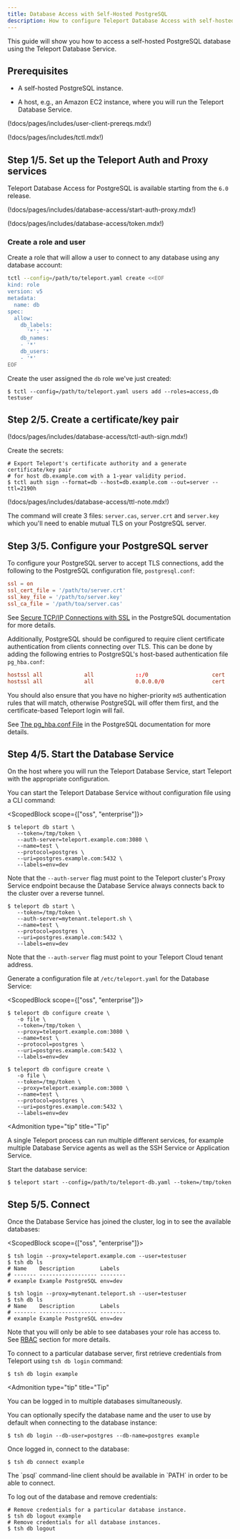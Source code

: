 ```yaml
---
title: Database Access with Self-Hosted PostgreSQL
description: How to configure Teleport Database Access with self-hosted PostgreSQL.
---
```


This guide will show you how to access a self-hosted PostgreSQL database using
the Teleport Database Service.

## Prerequisites

- A self-hosted PostgreSQL instance.

- A host, e.g., an Amazon EC2 instance, where you will run the Teleport Database
  Service.

(!docs/pages/includes/user-client-prereqs.mdx!)

(!docs/pages/includes/tctl.mdx!)

## Step 1/5. Set up the Teleport Auth and Proxy services

Teleport Database Access for PostgreSQL is available starting from the `6.0`
release.

(!docs/pages/includes/database-access/start-auth-proxy.mdx!)

(!docs/pages/includes/database-access/token.mdx!)

### Create a role and user

Create a role that will allow a user to connect to any database using any
database account:

```bash
tctl --config=/path/to/teleport.yaml create <<EOF
kind: role
version: v5
metadata:
  name: db
spec:
  allow:
    db_labels:
      '*': '*'
    db_names:
    - '*'
    db_users:
    - '*'
EOF
```

Create the user assigned the `db` role we've just created:

```code
$ tctl --config=/path/to/teleport.yaml users add --roles=access,db testuser
```

## Step 2/5. Create a certificate/key pair

(!docs/pages/includes/database-access/tctl-auth-sign.mdx!)

Create the secrets:

```code
# Export Teleport's certificate authority and a generate certificate/key pair
# for host db.example.com with a 1-year validity period.
$ tctl auth sign --format=db --host=db.example.com --out=server --ttl=2190h
```

(!docs/pages/includes/database-access/ttl-note.mdx!)

The command will create 3 files: `server.cas`, `server.crt` and `server.key`
which you'll need to enable mutual TLS on your PostgreSQL server.

## Step 3/5. Configure your PostgreSQL server

To configure your PostgreSQL server to accept TLS connections, add the following
to the PostgreSQL configuration file, `postgresql.conf`:

```conf
ssl = on
ssl_cert_file = '/path/to/server.crt'
ssl_key_file = '/path/to/server.key'
ssl_ca_file = '/path/toa/server.cas'
```

See [Secure TCP/IP Connections with SSL](https://www.postgresql.org/docs/current/ssl-tcp.html)
in the PostgreSQL documentation for more details.

Additionally, PostgreSQL should be configured to require client certificate
authentication from clients connecting over TLS. This can be done by adding
the following entries to PostgreSQL's host-based authentication file `pg_hba.conf`:

```conf
hostssl all             all             ::/0                    cert
hostssl all             all             0.0.0.0/0               cert
```

You should also ensure that you have no higher-priority `md5` authentication
rules that will match, otherwise PostgreSQL will offer them first, and the
certificate-based Teleport login will fail.

See [The pg_hba.conf File](https://www.postgresql.org/docs/current/auth-pg-hba-conf.html)
in the PostgreSQL documentation for more details.

## Step 4/5. Start the Database Service

On the host where you will run the Teleport Database Service, start Teleport
with the appropriate configuration.

<Tabs>
<TabItem label="With CLI flags">

You can start the Teleport Database Service without configuration file using a
CLI command:

<ScopedBlock scope={["oss", "enterprise"]}>

```code
$ teleport db start \
   --token=/tmp/token \
   --auth-server=teleport.example.com:3080 \
   --name=test \
   --protocol=postgres \
   --uri=postgres.example.com:5432 \
   --labels=env=dev
```

Note that the `--auth-server` flag must point to the Teleport cluster's Proxy
Service endpoint because the Database Service always connects back to the
cluster over a reverse tunnel.

</ScopedBlock>
<ScopedBlock scope={["cloud"]}>

```code
$ teleport db start \
   --token=/tmp/token \
   --auth-server=mytenant.teleport.sh \
   --name=test \
   --protocol=postgres \
   --uri=postgres.example.com:5432 \
   --labels=env=dev
```

Note that the `--auth-server` flag must point to your Teleport Cloud tenant
address.

</ScopedBlock>

</TabItem>
<TabItem label="Using a config file">

Generate a configuration file at `/etc/teleport.yaml` for the Database Service:

<ScopedBlock scope={["oss", "enterprise"]}>

```code
$ teleport db configure create \
   -o file \
   --token=/tmp/token \
   --proxy=teleport.example.com:3080 \
   --name=test \
   --protocol=postgres \
   --uri=postgres.example.com:5432 \
   --labels=env=dev
```

</ScopedBlock>
<ScopedBlock scope={["cloud"]}>

```code
$ teleport db configure create \
   -o file \
   --token=/tmp/token \
   --proxy=teleport.example.com:3080 \
   --name=test \
   --protocol=postgres \
   --uri=postgres.example.com:5432 \
   --labels=env=dev
```

</ScopedBlock>

<Admonition
  type="tip"
  title="Tip"
>
  A single Teleport process can run multiple different services, for example
  multiple Database Service agents as well as the SSH Service or Application
  Service.
  
</Admonition>

Start the database service:

```code
$ teleport start --config=/path/to/teleport-db.yaml --token=/tmp/token
```

</TabItem>
</Tabs>

## Step 5/5. Connect

Once the Database Service has joined the cluster, log in to see the available
databases:

<ScopedBlock scope={["oss", "enterprise"]}>

```code
$ tsh login --proxy=teleport.example.com --user=testuser
$ tsh db ls
# Name    Description        Labels
# ------- ------------------ --------
# example Example PostgreSQL env=dev
```

</ScopedBlock>
<ScopedBlock scope={["cloud"]}>

```code
$ tsh login --proxy=mytenant.teleport.sh --user=testuser
$ tsh db ls
# Name    Description        Labels
# ------- ------------------ --------
# example Example PostgreSQL env=dev
```

</ScopedBlock>

Note that you will only be able to see databases your role has access to. See
[RBAC](../rbac.mdx) section for more details.

To connect to a particular database server, first retrieve credentials from
Teleport using `tsh db login` command:

```code
$ tsh db login example
```

<Admonition
  type="tip"
  title="Tip"
>
  You can be logged in to multiple databases simultaneously.
</Admonition>

You can optionally specify the database name and the user to use by default
when connecting to the database instance:

```code
$ tsh db login --db-user=postgres --db-name=postgres example
```

Once logged in, connect to the database:

```code
$ tsh db connect example
```

<Admonition type="note" title="Note">
  The `psql` command-line client should be available in `PATH` in order to be
  able to connect.
</Admonition>

To log out of the database and remove credentials:

```code
# Remove credentials for a particular database instance.
$ tsh db logout example
# Remove credentials for all database instances.
$ tsh db logout
```
